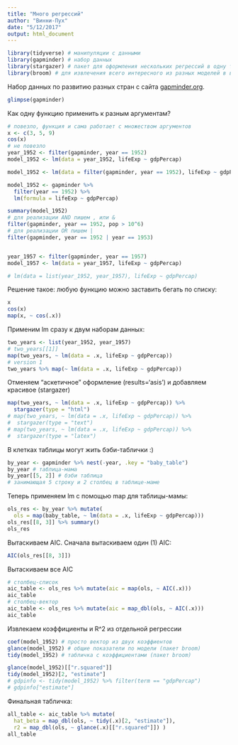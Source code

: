 ```yaml
---
title: "Много регрессий"
author: "Винни-Пух"
date: "5/12/2017"
output: html_document
---
```


```r
library(tidyverse) # манипуляции с данными
library(gapminder) # набор данных
library(stargazer) # пакет для оформления нескольких регрессий в одну табличку
library(broom) # для извлечения всего интересного из разных моделей в виде табличек
```

Набор данных по развитию разных стран с сайта [gapminder.org](gapminder.org).

```r
glimpse(gapminder)
```

Как одну функцию применить к разным аргументам?
```r
# повезло, функция и сама работает с множеством аргументов
x <- c(3, 5, 9)
cos(x)
# не повезло
year_1952 <- filter(gapminder, year == 1952)
model_1952 <- lm(data = year_1952, lifeExp ~ gdpPercap)

model_1952 <- lm(data = filter(gapminder, year == 1952), lifeExp ~ gdpPercap)

model_1952 <- gapminder %>% 
  filter(year == 1952) %>%
  lm(formula = lifeExp ~ gdpPercap)

summary(model_1952)
# для реализации AND пишем , или &
filter(gapminder, year == 1952, pop > 10^6)
# для реализации OR пишем |
filter(gapminder, year == 1952 | year == 1953)


year_1957 <- filter(gapminder, year == 1957)
model_1957 <- lm(data = year_1957, lifeExp ~ gdpPercap)

# lm(data = list(year_1952, year_1957), lifeExp ~ gdpPercap)
```

Решение такое: любую функцию можно заставить бегать по списку:
```r
x
cos(x)
map(x, ~ cos(.x))
```


Применим lm сразу к двум наборам данных:
```r
two_years <- list(year_1952, year_1957)
# two_years[[1]]
map(two_years, ~ lm(data = .x, lifeExp ~ gdpPercap))
# version 1
two_years %>% map(~ lm(data = .x, lifeExp ~ gdpPercap))
```

Отменяем "аскетичное" оформление (results='asis') и добавляем красивое (stargazer)

```r
map(two_years, ~ lm(data = .x, lifeExp ~ gdpPercap)) %>%
  stargazer(type = "html")
# map(two_years, ~ lm(data = .x, lifeExp ~ gdpPercap)) %>%
#  stargazer(type = "text")
# map(two_years, ~ lm(data = .x, lifeExp ~ gdpPercap)) %>%
#  stargazer(type = "latex")
```



В клетках таблицы могут жить бэби-таблички :)
```r
by_year <- gapminder %>% nest(-year, .key = "baby_table")
by_year # таблица-мама
by_year[[5, 2]] # бэби таблица
# занимающая 5 строку и 2 столбец в таблице-маме
```

Теперь применяем lm с помощью map для таблицы-мамы:
```r
ols_res <- by_year %>% mutate(
  ols = map(baby_table, ~ lm(data = .x, lifeExp ~ gdpPercap)))
ols_res[[8, 3]] %>% summary()
ols_res
```


Вытаскиваем AIC. Сначала вытаскиваем один (1) AIC:
```r
AIC(ols_res[[8, 3]])
```

Вытаскиваем все AIC
```r
# столбец-список
aic_table <- ols_res %>% mutate(aic = map(ols, ~ AIC(.x)))
aic_table
# столбец-вектор
aic_table <- ols_res %>% mutate(aic = map_dbl(ols, ~ AIC(.x)))
aic_table
```

Извлекаем коэффициенты и R^2 из отдельной регрессии
```r
coef(model_1952) # просто вектор из двух коэффиентов
glance(model_1952) # общие показатели по модели (пакет broom)
tidy(model_1952) # табличка с коэффициентами (пакет broom)
```

```r
glance(model_1952)[["r.squared"]]
tidy(model_1952)[2, "estimate"]
# gdpinfo <- tidy(model_1952) %>% filter(term == "gdpPercap")
# gdpinfo["estimate"]
```

Финальная табличка:
```r
all_table <- aic_table %>% mutate(
  hat_beta = map_dbl(ols, ~ tidy(.x)[2, "estimate"]),
  r2 = map_dbl(ols, ~ glance(.x)[["r.squared"]]) )
all_table
```







